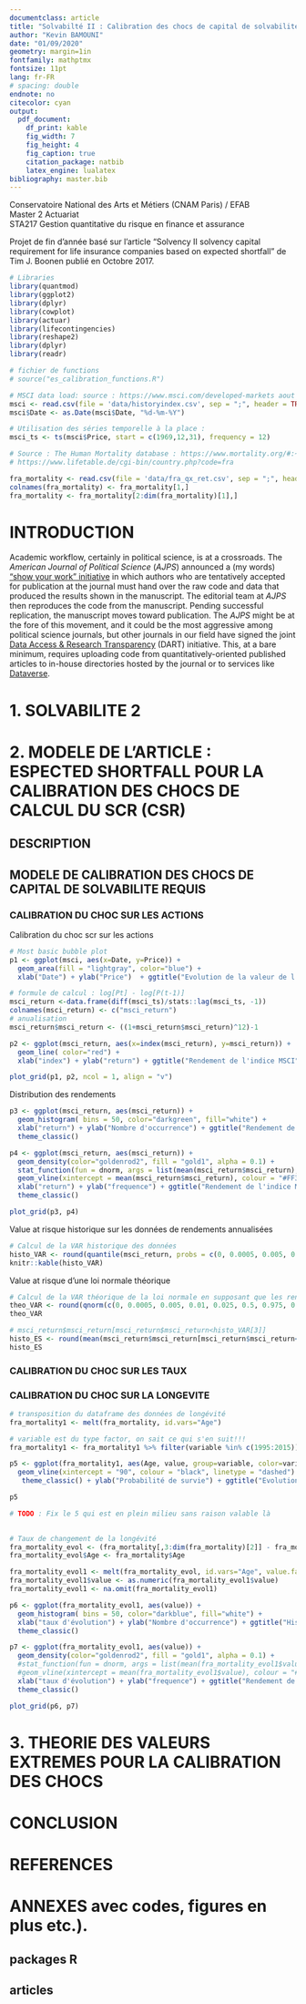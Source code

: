 ```yaml
---
documentclass: article
title: "Solvabilté II : Calibration des chocs de capital de solvabilité requis avec expected shortfall."
author: "Kevin BAMOUNI"
date: "01/09/2020"
geometry: margin=1in
fontfamily: mathptmx
fontsize: 11pt
lang: fr-FR
# spacing: double
endnote: no
citecolor: cyan
output:
  pdf_document:
    df_print: kable
    fig_width: 7
    fig_height: 4
    fig_caption: true
    citation_package: natbib
    latex_engine: lualatex
bibliography: master.bib
---
```

  
  
    
Conservatoire National des Arts et Métiers (CNAM Paris) / EFAB  
Master 2 Actuariat  
STA217 Gestion quantitative du risque en finance et assurance  
  
Projet de fin d'année basé sur l'article "Solvency II solvency capital requirement for life insurance companies based on expected shortfall" de Tim J. Boonen publié en Octobre 2017.


```r
# Libraries
library(quantmod)
library(ggplot2)
library(dplyr)
library(cowplot)
library(actuar)
library(lifecontingencies)
library(reshape2)
library(dplyr)
library(readr)

# fichier de functions
# source("es_calibration_functions.R")

```


```r
# MSCI data load: source : https://www.msci.com/developed-markets aout 2020
msci <- read.csv(file = 'data/historyindex.csv', sep = ";", header = TRUE)[ ,c('Date', 'Price')]
msci$Date <- as.Date(msci$Date, "%d-%m-%Y")

# Utilisation des séries temporelle à la place : 
msci_ts <- ts(msci$Price, start = c(1969,12,31), frequency = 12)

# Source : The Human Mortality database : https://www.mortality.org/#:~:text=The%20Human%20Mortality%20Database%20(HMD,the%20history%20of%20human%20longevity.
# https://www.lifetable.de/cgi-bin/country.php?code=fra

fra_mortality <- read.csv(file = 'data/fra_qx_ret.csv', sep = ";", header = FALSE, dec = ".")
colnames(fra_mortality) <- fra_mortality[1,]
fra_mortality <- fra_mortality[2:dim(fra_mortality)[1],]
```


# INTRODUCTION

Academic workflow, certainly in political science, is at a crossroads. The *American Journal of Political Science* (*AJPS*) announced a (my words) ["show your work" initiative](http://ajps.org/2015/03/26/the-ajps-replication-policy-innovations-and-revisions/) in which authors who are tentatively accepted for publication at the journal must hand over the raw code and data that produced the results shown in the manuscript. The editorial team at *AJPS* then reproduces the code from the manuscript. Pending successful replication, the manuscript moves toward publication. The *AJPS* might be at the fore of this movement, and it could be the most aggressive among political science journals, but other journals in our field have signed the joint [Data Access & Research Transparency](http://www.dartstatement.org/) (DART) initiative. This, at a bare minimum, requires uploading code from quantitatively-oriented published articles to in-house directories hosted by the journal or to services like [Dataverse](http://dataverse.org/).

# 1. SOLVABILITE 2


# 2. MODELE DE L'ARTICLE : ESPECTED SHORTFALL POUR LA CALIBRATION DES CHOCS DE CALCUL DU SCR (CSR)


## DESCRIPTION


## MODELE DE CALIBRATION DES CHOCS DE CAPITAL DE SOLVABILITE REQUIS

### CALIBRATION DU CHOC SUR LES ACTIONS

Calibration du choc scr sur les actions

```r
# Most basic bubble plot
p1 <- ggplot(msci, aes(x=Date, y=Price)) +
  geom_area(fill = "lightgray", color="blue") + 
  xlab("Date") + ylab("Price")  + ggtitle("Evolution de la valeur de l'indice MSCI") + theme_classic()

# formule de calcul : log[Pt] - log[P(t-1)]
msci_return <-data.frame(diff(msci_ts)/stats::lag(msci_ts, -1))
colnames(msci_return) <- c("msci_return")
# anualisation
msci_return$msci_return <- ((1+msci_return$msci_return)^12)-1

p2 <- ggplot(msci_return, aes(x=index(msci_return), y=msci_return)) +
  geom_line( color="red") + 
  xlab("index") + ylab("return") + ggtitle("Rendement de l'indice MSCI") + theme_classic()

plot_grid(p1, p2, ncol = 1, align = "v")
```

Distribution des rendements

```r
p3 <- ggplot(msci_return, aes(msci_return)) +
  geom_histogram( bins = 50, color="darkgreen", fill="white") +
  xlab("return") + ylab("Nombre d'occurrence") + ggtitle("Rendement de l'indice MSCI") +
  theme_classic()

p4 <- ggplot(msci_return, aes(msci_return)) +
  geom_density(color="goldenrod2", fill = "gold1", alpha = 0.1) +
  stat_function(fun = dnorm, args = list(mean(msci_return$msci_return), sd(msci_return$msci_return)), color = "red") +
  geom_vline(xintercept = mean(msci_return$msci_return), colour = "#FF3721", linetype = "dashed") +
  xlab("return") + ylab("frequence") + ggtitle("Rendement de l'indice MSCI") +
  theme_classic()

plot_grid(p3, p4)
```

Value at risque historique sur les données de rendements annualisées 

```r
# Calcul de la VAR historique des données
histo_VAR <- round(quantile(msci_return, probs = c(0, 0.0005, 0.005, 0.01, 0.025, 0.5, 0.975, 0.99, 0.995, 0.9995, 1), na.rm = TRUE, names = TRUE, type = 1), 4)
knitr::kable(histo_VAR)
```

Value at risque d'une loi normale théorique

```r
# Calcul de la VAR théorique de la loi normale en supposant que les rendements suivent une loi normale
theo_VAR <- round(qnorm(c(0, 0.0005, 0.005, 0.01, 0.025, 0.5, 0.975, 0.99, 0.995, 0.9995, 1),mean=mean(msci_return$msci_return),sd=sd(msci_return$msci_return)), 4)
theo_VAR
```


```r
# msci_return$msci_return[msci_return$msci_return<histo_VAR[3]]
histo_ES <- round(mean(msci_return$msci_return[msci_return$msci_return<=histo_VAR[3]]), 4)
histo_ES
```


### CALIBRATION DU CHOC SUR LES TAUX


### CALIBRATION DU CHOC SUR LA LONGEVITE

```r
# transposition du dataframe des données de longévité
fra_mortality1 <- melt(fra_mortality, id.vars="Age")

# variable est du type factor, on sait ce qui s'en suit!!!
fra_mortality1 <- fra_mortality1 %>% filter(variable %in% c(1995:2015))

p5 <- ggplot(fra_mortality1, aes(Age, value, group=variable, color=variable)) + geom_line() +
  geom_vline(xintercept = "90", colour = "black", linetype = "dashed") + geom_vline(xintercept = "65", colour = "black", linetype = "dashed") + theme_classic() +
   theme_classic() + ylab("Probabilité de survie") + ggtitle("Evolution de la Table de survie entre 1995 et 2015")

p5

# TODO : Fix le 5 qui est en plein milieu sans raison valable là
  
```

```r
# Taux de changement de la longévité
fra_mortality_evol <- (fra_mortality[,3:dim(fra_mortality)[2]] - fra_mortality[,2:(dim(fra_mortality)[2]-1)])/fra_mortality[,2:(dim(fra_mortality)[2]-1)]
fra_mortality_evol$Age <- fra_mortality$Age

fra_mortality_evol1 <- melt(fra_mortality_evol, id.vars="Age", value.factor = FALSE)
fra_mortality_evol1$value <- as.numeric(fra_mortality_evol1$value)
fra_mortality_evol1 <- na.omit(fra_mortality_evol1)

p6 <- ggplot(fra_mortality_evol1, aes(value)) +
  geom_histogram( bins = 50, color="darkblue", fill="white") +
  xlab("taux d'évolution") + ylab("Nombre d'occurrence") + ggtitle("Histogramme des taux d'évolution de la longévité") +
  theme_classic()

p7 <- ggplot(fra_mortality_evol1, aes(value)) +
  geom_density(color="goldenrod2", fill = "gold1", alpha = 0.1) +
  #stat_function(fun = dnorm, args = list(mean(fra_mortality_evol1$value), sd(fra_mortality_evol1$value)), color = "red") +
  #geom_vline(xintercept = mean(fra_mortality_evol1$value), colour = "#FF3721", linetype = "dashed") +
  xlab("taux d'évolution") + ylab("frequence") + ggtitle("Rendement de l'indice MSCI") +
  theme_classic()

plot_grid(p6, p7)
```


# 3. THEORIE DES VALEURS EXTREMES POUR LA CALIBRATION DES CHOCS


# CONCLUSION


# REFERENCES 


# ANNEXES  avec codes, figures en plus etc.).

## packages R

## articles
